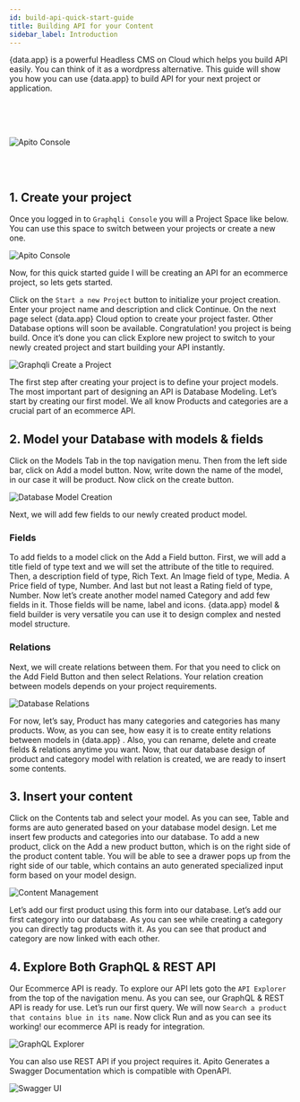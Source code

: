 ```yaml
---
id: build-api-quick-start-guide
title: Building API for your Content
sidebar_label: Introduction
---
```



<span>{data.app}</span> is a powerful Headless CMS on Cloud which helps you build API easily. You can think of it as a wordpress alternative.
This guide will show you how you can use <span>{data.app}</span> to build API for your next project or application.

<br />
<br />
<br />

![Apito Console](https://cdn.apito.io/media/apito_website/Y97T0H5XM7_apito_console_full_picture.png)

<br />
<br />

## 1. Create your project

Once you logged in to `Graphqli Console` you will a Project Space like below. You can use this space to switch between your projects or create a new one.

![Apito Console](https://cdn.apito.io/media/shikho_website_v2_8ma77/ML8SA3HW4U_projects.png)

Now, for this quick started guide I will be creating an API for an ecommerce project, so lets gets started.

Click on the `Start a new Project` button to initialize your project creation. Enter your project name and description and click Continue. On the next page select
<span>{data.app}</span> Cloud option to create your project faster. Other Database options will soon be available. Congratulation! you project is being build. Once it’s done you can click
Explore new project to switch to your newly created project and start building your API instantly.

![Graphqli Create a Project](https://cdn.apito.io/media/apito_documentation/NW09WSY56N_Create_Project.png)

The first step after creating your project is to define your project models. The most important part of designing an API is Database Modeling.
Let’s start by creating our first model. We all know Products and categories are a crucial part of an ecommerce API.

## 2. Model your Database with models & fields

Click on the Models Tab in the top navigation menu. Then from the left side bar, click on Add a model button. Now, write down the name of the model, in our case it will be product.
Now click on the create button.

![Database Model Creation](https://cdn.apito.io/media/apito_documentation/OUHYWT8VH4_Create_Model.png)

Next, we will add few fields to our newly created product model.

### Fields

To add fields to a model click on the Add a Field button. First, we will add a title field of
type text and we will set the attribute of the title to required. Then, a description field of type, Rich Text. An Image field of type, Media. A Price field of type, Number.
And last but not least a Rating field of type, Number. Now let’s create another model named Category and add few fields in it. Those fields will be name,
label and icons. <span>{data.app}</span>  model & field builder is very versatile you can use it to design complex and nested model structure.

### Relations

Next, we will create relations between them. For that you need to click on the
Add Field Button and then select Relations. Your relation creation between models depends on your project requirements.

![Database Relations](https://cdn.apito.io/media/apito_documentation/G7NHVB7U6I_Add_Fields.png)

For now, let’s say, Product has many categories and categories has many products. Wow, as you can see, how easy it is to create entity relations between models in <span>{data.app}</span> .
Also, you can rename, delete and create fields & relations anytime you want. Now, that our database design of product and category model with relation is created,
we are ready to insert some contents.

## 3. Insert your content

Click on the Contents tab and select your model. As you can see, Table and forms are auto generated based on your database model design.
Let me insert few products and categories into our database. To add a new product, click on the Add a new product button, which is on the right side of the product content table.
You will be able to see a drawer pops up from the right side of our table, which contains an auto generated specialized input form based on your model design.

![Content Management](https://cdn.apito.io/media/apito_documentation/JB6YZSJ7ZE_Add_A_Content.png)

Let’s add our first product using this form into our database. Let’s add our first category into our database.
As you can see while creating a category you can directly tag products with it. As you can see that product and category are now linked with each other.

## 4. Explore Both GraphQL & REST API

Our Ecommerce API is ready. To explore our API lets goto the `API Explorer` from the top of the navigation menu. As you can see, our GraphQL & REST API is ready for use.
Let’s run our first query. We will now `Search a product that contains blue in its name`. Now click Run and as you can see its working! our ecommerce API is ready for integration.

![GraphQL Explorer](https://cdn.apito.io/media/apito_documentation/0X6Z0YYA1V_GraphQL_Explorer.png)

You can also use REST API if you project requires it. Apito Generates a Swagger Documentation which is compatible with OpenAPI.

![Swagger UI](https://cdn.apito.io/media/apito_documentation/09SNMJMSIX_RESTful_API_Explorer.png)
